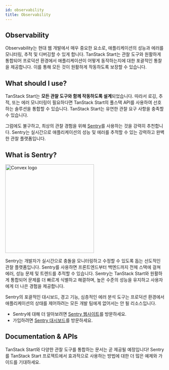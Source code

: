 ```yaml
---
id: observability
title: Observability
---
```


## Observability

Observability는 현대 웹 개발에서 매우 중요한 요소로, 애플리케이션의 성능과 에러를 모니터링, 추적 및 디버깅할 수 있게 합니다. TanStack Start는 관찰 도구와 원활하게 통합되어 프로덕션 환경에서 애플리케이션이 어떻게 동작하는지에 대한 포괄적인 통찰을 제공합니다. 이를 통해 모든 것이 원활하게 작동하도록 보장할 수 있습니다.

## What should I use?

TanStack Start는 **모든 관찰 도구와 함께 작동하도록 설계**되었습니다. 따라서 로깅, 추적, 또는 에러 모니터링이 필요하다면 TanStack Start의 풀스택 API를 사용하여 선호하는 솔루션을 통합할 수 있습니다. TanStack Start는 유연한 관찰 요구 사항을 충족할 수 있습니다.

그럼에도 불구하고, 최상의 관찰 경험을 위해 [Sentry](https://sentry.io?utm_source=tanstack)를 사용하는 것을 강력히 추천합니다. Sentry는 실시간으로 애플리케이션의 성능 및 에러를 추적할 수 있는 강력하고 완벽한 관찰 플랫폼입니다.

## What is Sentry?

<a href="https://sentry.io?utm_source=tanstack" alt="Sentry Logo">
  <picture>
    <source
      media="(prefers-color-scheme: dark)"
      srcset="https://raw.githubusercontent.com/tanstack/tanstack.com/main/app/images/sentry-wordmark-light.svg"
      width="280"
    />
    <source
      media="(prefers-color-scheme: light)"
      srcset="https://raw.githubusercontent.com/tanstack/tanstack.com/main/app/images/sentry-wordmark-dark.svg"
      width="280"
    />
    <img
      alt="Convex logo"
      src="https://raw.githubusercontent.com/tanstack/tanstack.com/main/app/images/sentry-wordmark-light.svg"
      width="280"
    />
  </picture>
</a>

Sentry는 개발자가 실시간으로 충돌을 모니터링하고 수정할 수 있도록 돕는 선도적인 관찰 플랫폼입니다. Sentry를 사용하면 프론트엔드부터 백엔드까지 전체 스택에 걸쳐 에러, 성능 문제 및 트렌드를 추적할 수 있습니다. Sentry는 TanStack Start와 원활하게 통합되어 문제를 더 빠르게 식별하고 해결하며, 높은 수준의 성능을 유지하고 사용자에게 더 나은 경험을 제공합니다.

Sentry의 포괄적인 대시보드, 경고 기능, 심층적인 에러 분석 도구는 프로덕션 환경에서 애플리케이션의 상태를 제어하려는 모든 개발 팀에게 없어서는 안 될 리소스입니다.

- Sentry에 대해 더 알아보려면 [Sentry 웹사이트](https://sentry.io?utm_source=tanstack)를 방문하세요.
- 가입하려면 [Sentry 대시보드](https://sentry.io/signup?utm_source=tanstack)를 방문하세요.

## Documentation & APIs

TanStack Start와 다양한 관찰 도구를 통합하는 문서는 곧 제공될 예정입니다! Sentry를 TanStack Start 프로젝트에서 효과적으로 사용하는 방법에 대한 더 많은 예제와 가이드를 기대하세요.
